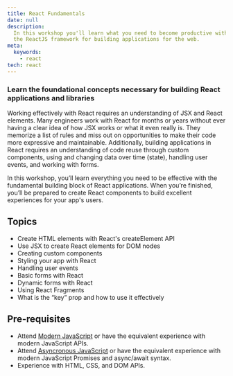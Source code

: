 ```yaml
---
title: React Fundamentals
date: null
description:
  In this workshop you'll learn what you need to become productive with using
  the ReactJS framework for building applications for the web.
meta:
  keywords:
    - react
tech: react
---
```


### Learn the foundational concepts necessary for building React applications and libraries

Working effectively with React requires an understanding of JSX and React
elements. Many engineers work with React for months or years without ever having
a clear idea of how JSX works or what it even really is. They memorize a list of
rules and miss out on opportunities to make their code more expressive and
maintainable. Additionally, building applications in React requires an
understanding of code reuse through custom components, using and changing data
over time (state), handling user events, and working with forms.

In this workshop, you’ll learn everything you need to be effective with the
fundamental building block of React applications. When you’re finished, you’ll
be prepared to create React components to build excellent experiences for your
app's users.

## Topics

- Create HTML elements with React's createElement API
- Use JSX to create React elements for DOM nodes
- Creating custom components
- Styling your app with React
- Handling user events
- Basic forms with React
- Dynamic forms with React
- Using React Fragments
- What is the “key” prop and how to use it effectively

## Pre-requisites

- Attend [Modern JavaScript](/workshops/modern-javascript) or have the
  equivalent experience with modern JavaScript APIs.
- Attend [Asyncronous JavaScript](/workshops/asynchronous-javascript) or have
  the equivalent experience with modern JavaScript Promises and async/await
  syntax.
- Experience with HTML, CSS, and DOM APIs.
